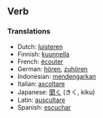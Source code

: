 == Verb ==

=== Translations ===
*Dutch: [[luisteren]]
*Finnish: [[kuunnella]]
*French: [[écouter]]
*German: [[hören]], [[zuhören]]
*Indonesian: [[dengar|mendengarkan]]
*Italian: [[ascoltare]]
*Japanese: [[聞く]] (きく, kiku)
*Latin: [[auscultare]]
*Spanish: [[escuchar]]